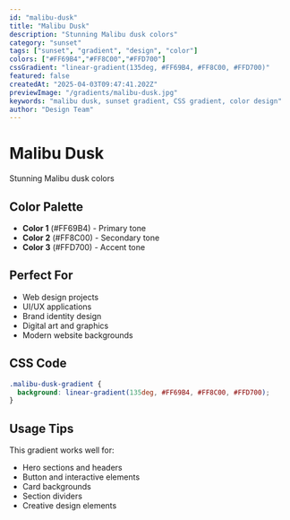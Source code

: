 ```yaml
---
id: "malibu-dusk"
title: "Malibu Dusk"
description: "Stunning Malibu dusk colors"
category: "sunset"
tags: ["sunset", "gradient", "design", "color"]
colors: ["#FF69B4","#FF8C00","#FFD700"]
cssGradient: "linear-gradient(135deg, #FF69B4, #FF8C00, #FFD700)"
featured: false
createdAt: "2025-04-03T09:47:41.202Z"
previewImage: "/gradients/malibu-dusk.jpg"
keywords: "malibu dusk, sunset gradient, CSS gradient, color design"
author: "Design Team"
---
```


# Malibu Dusk

Stunning Malibu dusk colors

## Color Palette

- **Color 1** (#FF69B4) - Primary tone
- **Color 2** (#FF8C00) - Secondary tone
- **Color 3** (#FFD700) - Accent tone

## Perfect For

- Web design projects
- UI/UX applications
- Brand identity design
- Digital art and graphics
- Modern website backgrounds

## CSS Code

```css
.malibu-dusk-gradient {
  background: linear-gradient(135deg, #FF69B4, #FF8C00, #FFD700);
}
```

## Usage Tips

This gradient works well for:
- Hero sections and headers
- Button and interactive elements
- Card backgrounds
- Section dividers
- Creative design elements
